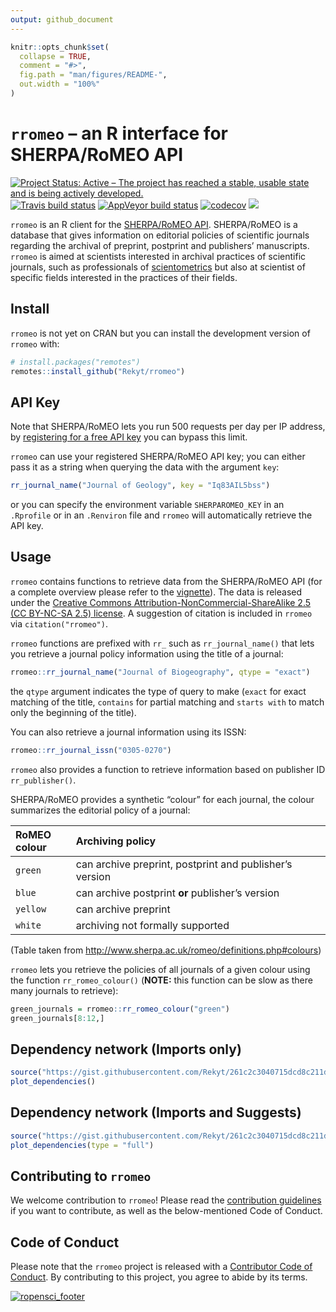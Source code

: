 ```yaml
---
output: github_document
---
```


<!-- README.md is generated from README.Rmd. Please edit that file -->

```r
knitr::opts_chunk$set(
  collapse = TRUE,
  comment = "#>",
  fig.path = "man/figures/README-",
  out.width = "100%"
)
```

# `rromeo` – an R interface for SHERPA/RoMEO API

[![Project Status: Active – The project has reached a stable, usable state and is being actively developed.](https://www.repostatus.org/badges/latest/active.svg)](https://www.repostatus.org/#active) [![Travis build status](https://travis-ci.org/ropensci/rromeo.svg?branch=master)](https://travis-ci.org/ropensci/rromeo) [![AppVeyor build status](https://ci.appveyor.com/api/projects/status/github/ropensci/rromeo?branch=master&svg=true)](https://ci.appveyor.com/project/ropensci/rromeo) [![codecov](https://codecov.io/gh/ropensci/rromeo/branch/master/graph/badge.svg)](https://codecov.io/gh/ropensci/rromeo) [![](https://badges.ropensci.org/285_status.svg)](https://github.com/ropensci/onboarding/issues/285)

`rromeo` is an R client for the [SHERPA/RoMEO API](http://www.sherpa.ac.uk/romeo/index.php?la=en&fIDnum=&mode=simple). SHERPA/RoMEO is a database that gives information on editorial policies of scientific journals regarding the archival of preprint, postprint and publishers' manuscripts. `rromeo` is aimed at scientists interested in archival practices of scientific journals, such as professionals of [scientometrics](https://en.wikipedia.org/wiki/Scientometrics) but also at scientist of specific fields interested in the practices of their fields.

## Install

`rromeo` is not yet on CRAN but you can install the development version of `rromeo` with:

``` r
# install.packages("remotes")
remotes::install_github("Rekyt/rromeo")
```

## API Key

Note that SHERPA/RoMEO lets you run 500 requests per day per IP address, by [registering for a free API key](http://www.sherpa.ac.uk/romeo/apiregistry.php) you can bypass this limit.

`rromeo` can use your registered SHERPA/RoMEO API key; you can either pass it as a string when querying the data with the argument `key`:

``` r
rr_journal_name("Journal of Geology", key = "Iq83AIL5bss")
```

or you can specify the environment variable `SHERPAROMEO_KEY` in an `.Rprofile` or in an `.Renviron` file and `rromeo` will automatically retrieve the API key.

## Usage

`rromeo` contains functions to retrieve data from the SHERPA/RoMEO API (for a complete overview please refer to the [vignette](https://ropensci.github.io/rromeo/articles/rromeo.html)). The data is released under the [Creative Commons Attribution-NonCommercial-ShareAlike 2.5 (CC BY-NC-SA 2.5) license](https://creativecommons.org/licenses/by-nc-sa/2.5/). A suggestion of citation is included in `rromeo` via `citation("rromeo")`.

`rromeo` functions are prefixed with `rr_` such as `rr_journal_name()` that lets you retrieve a journal policy information using the title of a journal:

```r
rromeo::rr_journal_name("Journal of Biogeography", qtype = "exact")
```

the `qtype` argument indicates the type of query to make (`exact` for exact matching of the title, `contains` for partial matching and `starts with` to match only the beginning of the title).

You can also retrieve a journal information using its ISSN:

```r
rromeo::rr_journal_issn("0305-0270")
```

`rromeo` also provides a function to retrieve information based on publisher ID `rr_publisher()`.

SHERPA/RoMEO provides a synthetic "colour" for each journal, the colour summarizes the editorial policy of a journal:

  | RoMEO colour | Archiving policy                                        |
  |:-------------|:--------------------------------------------------------|
  | `green`      | can archive preprint, postprint and publisher's version |
  | `blue`       | can archive postprint **or** publisher's version        |
  | `yellow`     | can archive preprint                                    |
  | `white`      | archiving not formally supported                        |
  
(Table taken from <http://www.sherpa.ac.uk/romeo/definitions.php#colours>)

`rromeo` lets you retrieve the policies of all journals of a given colour using the function `rr_romeo_colour()` (**NOTE:** this function can be slow as there many journals to retrieve):

```r
green_journals = rromeo::rr_romeo_colour("green")
green_journals[8:12,]
```

## Dependency network (Imports only)

```r
source("https://gist.githubusercontent.com/Rekyt/261c2c3040715dcd8c211d7f5d18c9c8/raw/")
plot_dependencies()
```

## Dependency network (Imports and Suggests)

```r
source("https://gist.githubusercontent.com/Rekyt/261c2c3040715dcd8c211d7f5d18c9c8/raw/")
plot_dependencies(type = "full")
```


## Contributing to `rromeo`

We welcome contribution to `rromeo`!
Please read the [contribution guidelines](.github/CONTRIBUTING.md) if you want to contribute, as well as the below-mentioned Code of Conduct.

## Code of Conduct

Please note that the `rromeo` project is released with a [Contributor Code of Conduct](.github/CODE_OF_CONDUCT.md). By contributing to this project, you agree to abide by its terms.

 [![ropensci_footer](https://ropensci.org/public_images/ropensci_footer.png)](https://ropensci.org)
